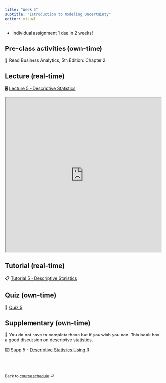 ```yaml
---
title: "Week 5"
subtitle: "Introduction to Modeling Uncertainty"
editor: visual
---
```


::: callout-important
-   Individual assignment 1 due in 2 weeks!
:::

## Pre-class activities (own-time)

📖 Read Business Analytics, 5th Edition: Chapter 2

## Lecture (real-time)

🖥️ [Lecture 5 - Descriptive Statistics](https://learning.monash.edu/pluginfile.php/4038721/mod_resource/content/1/lec-5.html)

<iframe src="https://learning.monash.edu/pluginfile.php/4038721/mod_resource/content/1/lec-5.html" width="100%" height="500">

</iframe>

## Tutorial (real-time)

📋 [Tutorial 5 - Descriptive Statistics](https://learning.monash.edu/pluginfile.php/4038700/mod_resource/content/1/lab-5.html)

## Quiz (own-time)

🧪 [Quiz 5](https://learning.monash.edu/mod/quiz/view.php?id=3059917)

## Supplementary (own-time)

🔕 You do not have to complete these but if you wish you can. This book has a good discussion on descriptive statistics.

⌨️ Supp 5 - [Descriptive Statistics Using R](https://learningstatisticswithr.com/book/descriptives.html)

<br><br>

::: {style="font-size: 0.875em;"}
Back to [course schedule](/ "Course schedule") ⏎
:::
